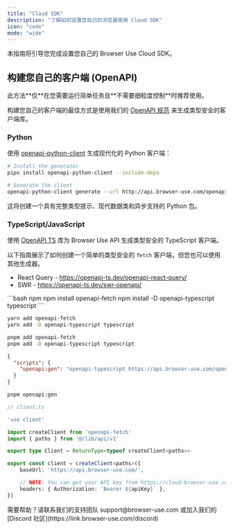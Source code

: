 ```yaml
---
title: "Cloud SDK"
description: "了解如何设置您自己的浏览器使用 Cloud SDK"
icon: "code"
mode: "wide"
---
```


本指南将引导您完成设置您自己的 Browser Use Cloud SDK。

## 构建您自己的客户端 (OpenAPI)

<Note>
  此方法**仅**在您需要运行简单任务且**不需要细粒度控制**时推荐使用。
</Note>

构建您自己的客户端的最佳方式是使用我们的 [OpenAPI 规范](http://api.browser-use.com/openapi.json) 来生成类型安全的客户端库。

### Python

使用 [openapi-python-client](https://github.com/openapi-generators/openapi-python-client) 生成现代化的 Python 客户端：

```bash
# Install the generator
pipx install openapi-python-client --include-deps

# Generate the client
openapi-python-client generate --url http://api.browser-use.com/openapi.json
```

这将创建一个具有完整类型提示、现代数据类和异步支持的 Python 包。

### TypeScript/JavaScript

使用 [OpenAPI TS](https://openapi-ts.dev/) 库为 Browser Use API 生成类型安全的 TypeScript 客户端。

以下指南展示了如何创建一个简单的类型安全的 `fetch` 客户端，但您也可以使用其他生成器。

- React Query - https://openapi-ts.dev/openapi-react-query/
- SWR - https://openapi-ts.dev/swr-openapi/

<CodeGroup>
```bash npm
npm install openapi-fetch 
npm install -D openapi-typescript typescript
```

```bash yarn
yarn add openapi-fetch
yarn add -D openapi-typescript typescript
```
```bash pnpm
pnpm add openapi-fetch
pnpm add -D openapi-typescript typescript
```
</CodeGroup>

```json title="package.json"
{
  "scripts": {
    "openapi:gen": "openapi-typescript https://api.browser-use.com/openapi.json -o ./src/lib/api/v1.d.ts"
  }
}
```

```bash
pnpm openapi:gen
```

```ts
// client.ts

'use client'

import createClient from 'openapi-fetch'
import { paths } from '@/lib/api/v1'

export type Client = ReturnType<typeof createClient<paths>>

export const client = createClient<paths>({
    baseUrl: 'https://api.browser-use.com/',

    // NOTE: You can get your API key from https://cloud.browser-use.com/billing!
    headers: { Authorization: `Bearer ${apiKey}` },
})

```

<Note>
  需要帮助？请联系我们的支持团队 support@browser-use.com 或加入我们的
  [Discord 社区](https://link.browser-use.com/discord)
</Note>